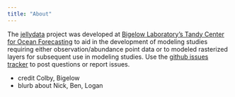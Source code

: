 ```yaml
---
title: "About"
---
```


The [jellydata](https://github.com/BigelowLab/jellydata) project was developed at [Bigelow Laboratory's Tandy Center for Ocean Forecasting](https://www.bigelow.org/services/ocean-forecasting/) to aid in the development of modeling studies requiring either observation/abundance point data or to modeled rasterized layers for subsequent use in modeling studies. Use the [github issues tracker](https://github.com/BigelowLab/jellydata/issues) to post questions or report issues.

* credit Colby, Bigelow
* blurb about Nick, Ben, Logan